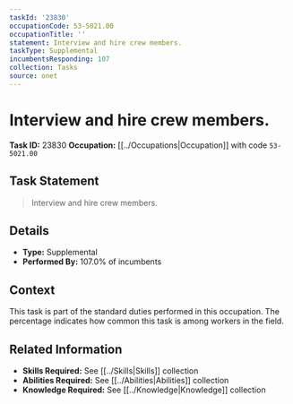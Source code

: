 ```yaml
---
taskId: '23830'
occupationCode: 53-5021.00
occupationTitle: ''
statement: Interview and hire crew members.
taskType: Supplemental
incumbentsResponding: 107
collection: Tasks
source: onet
---
```

# Interview and hire crew members.

**Task ID:** 23830
**Occupation:** [[../Occupations|Occupation]] with code `53-5021.00`

## Task Statement

> Interview and hire crew members.

## Details

- **Type:** Supplemental
- **Performed By:** 107.0% of incumbents

## Context

This task is part of the standard duties performed in this occupation. The percentage indicates how common this task is among workers in the field.

## Related Information

- **Skills Required:** See [[../Skills|Skills]] collection
- **Abilities Required:** See [[../Abilities|Abilities]] collection
- **Knowledge Required:** See [[../Knowledge|Knowledge]] collection
